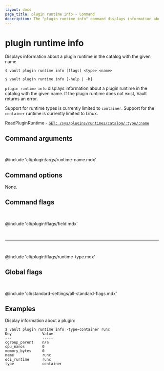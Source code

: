 ```yaml
---
layout: docs
page_title: plugin runtime info - Command
description: The "plugin runtime info" command displays information about a plugin runtime in the catalog.
---
```


# plugin runtime info

Displays information about a plugin runtime in the catalog with the given name.

<CodeBlockConfig hideClipboard>

```shell-session
$ vault plugin runtime info [flags] <type> <name>

$ vault plugin runtime info [-help | -h]
```

</CodeBlockConfig>

`plugin runtime info` displays information about a plugin runtime in the
catalog with the given name. If the plugin runtime does not exist, Vault returns
an error.

Support for runtime types is currently limited to `container`. Support for the
`container` runtime is currently limited to Linux.

<Tip title="Related API endpoints">

ReadPluginRuntime - [`GET: /sys/plugins/runtimes/catalog/:type/:name`](/vault/api-docs/system/plugins-runtimes-catalog#read-plugin-runtime)

</Tip>

## Command arguments

<br />

@include 'cli/plugin/args/runtime-name.mdx'

## Command options

None.

## Command flags

<br />

@include 'cli/plugin/flags/field.mdx'

<br /><hr /><br />

@include 'cli/plugin/flags/runtime-type.mdx'

## Global flags

<br />

@include 'cli/standard-settings/all-standard-flags.mdx'

## Examples

Display information about a plugin:

```shell-session
$ vault plugin runtime info -type=container runc
Key              Value
---              -----
cgroup_parent    n/a
cpu_nanos        0
memory_bytes     0
name             runc
oci_runtime      runc
type             container
```